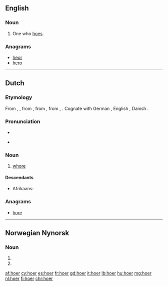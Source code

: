 {{also|hoër}}
==English==

===Noun===
{{en-noun}}

# One who [[hoe]]s.

===Anagrams===
* [[heor#English|heor]]
* [[hero#English|hero]]

----

==Dutch==

===Etymology===
{{PIE root|nl|keh₂}}
From {{inh|nl|dum|hoere}}, {{m|dum|hoer}}, from {{inh|nl|odt|*huora}}, from {{inh|nl|gem-pro|*hōrǭ}}, from {{etyl|ine-pro|nl}} {{m|ine-pro|*kāro-}}, {{m|ine-pro|*keh₂ro-||dear, loved}}. Cognate with German {{m|de|Hure}}, English {{m|en|whore}}, Danish {{m|da|hore}}.

===Pronunciation===

* {{audio|Nl-hoer.ogg|Audio|lang=nl}}

* {{IPA|/ɦur/|lang=nl}}

===Noun===
{{nl-noun|f|-en|hoertje}}

# {{label|nl|derogatory}} [[whore]]

====Descendants====
* Afrikaans: {{l|af|hoor}}

===Anagrams===
* [[hore#Dutch|hore]]

----

==Norwegian Nynorsk==

===Noun===
{{head|nn|noun form|g=f}}

# {{form of|indefinite plural|ho|lang=nn}}
# {{form of|indefinite plural|hoe|lang=nn}}

[[af:hoer]]
[[cy:hoer]]
[[es:hoer]]
[[fr:hoer]]
[[gd:hoer]]
[[it:hoer]]
[[lb:hoer]]
[[hu:hoer]]
[[mg:hoer]]
[[nl:hoer]]
[[fi:hoer]]
[[chr:hoer]]